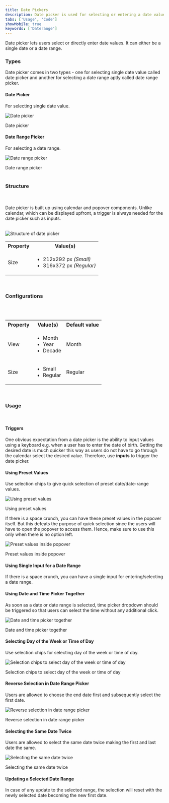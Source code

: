 ```yaml
---
title: Date Pickers
description: Date picker is used for selecting or entering a date value.
tabs: ['Usage', 'Code']
showMobile: true
keywords: ['Daterange']
---
```


Date picker lets users select or directly enter date values. It can either be a single date or a date range.

<Preview name="components-datepicker-datepicker-variants-with-input--with-input"/>

### Types
Date picker comes in two types - one for selecting single date value called date picker and another for selecting a date range aptly called date range picker.

#### Date Picker
For selecting single date value.

![Date picker](./images/datePicker-1.png)

<Caption> Date picker </Caption>

<br/>

#### Date Range Picker
For selecting a date range.

![Date range picker](./images/datePicker-2.png)

<Caption>Date range picker</Caption>

<br/>
<br/>

### Structure
<br/>
<br/>
Date picker is built up using calendar and popover components. Unlike calendar, which can be displayed upfront, a trigger is always needed for the date picker such as inputs.
<br/>
<br/>


![Structure of date picker](./images/datePicker-structure.png)
<br/>

<table style={{width: "100%"}}>
  <tbody>
    <tr>
      <th style={{width:"50%",  textAlign: "left"}}>Property</th>
      <th style={{width:"50%",  textAlign: "left"}}>Value(s)</th>
    </tr>
    <tr style={{verticalAlign: "top"}}>
      <td>Size</td>
      <td>
          <ul>
              <li>212x292 px <em>(Small)</em></li>
              <li>316x372 px <em>(Regular)</em></li>
          </ul>
      </td>
    </tr>
    
  </tbody>
</table>
<br/>



### Configurations
<br/>
<br/>

<table style={{width: "100%"}}>
  <tbody>
    <tr>
      <th style={{width:"33%", textAlign: "left"}}>Property</th>
      <th style={{width:"33%", textAlign: "left"}}>Value(s)</th>
      <th style={{width:"33%", textAlign: "left"}}>Default value</th>
    </tr>
    <tr style={{verticalAlign: "top"}}>
      <td>View</td>
      <td>
          <ul>
              <li>Month</li>
              <li>Year</li>
              <li>Decade</li>
          </ul>
      </td>
      <td>Month</td>
    </tr>
    <tr style={{verticalAlign: "top"}}>
      <td>Size</td>
      <td>
          <ul>
              <li>Small</li>
              <li>Regular</li>
          </ul>
      </td>
      <td>Regular</td>
    </tr>
  </tbody>
</table>
<br/>

### Usage
<br/>

#### Triggers
One obvious expectation from a date picker is the ability to input values using a keyboard e.g. when a user has to enter the date of birth. Getting the desired date is much quicker this way as users do not have to go through the calendar select the desired value. Therefore, use **inputs** to trigger the date picker.
<Preview name="components-datepicker-datepicker-variants-with-input--with-input"/>

#### Using Preset Values
Use selection chips to give quick selection of preset date/date-range values.

![Using preset values](./images/datePicker-3.png)
<Caption>Using preset values</Caption>
<br/>

If there is a space crunch, you can have these preset values in the popover itself. But this defeats the purpose of quick selection since the users will have to open the popover to access them. Hence, make sure to use this only when there is no option left.

![Preset values inside popover](./images/datePicker-4.png)
<Caption>Preset values inside popover</Caption>

<br/>

#### Using Single Input for a Date Range
If there is a space crunch, you can have a single input for entering/selecting a date range.
<Preview name="components-datepicker-daterangepicker-variants-with-single-input--with-single-input"/>

#### Using Date and Time Picker Together
As soon as a date or date range is selected, time picker dropdown should be triggered so that users can select the time without any additional click.

![Date and time picker together](./images/datePicker-5.png)
<Caption>Date and time picker together</Caption>

<br/>

#### Selecting Day of the Week or Time of Day
Use selection chips for selecting day of the week or time of day.

![Selection chips to select day of the week or time of day](./images/datePicker-6.png)
<Caption>Selection chips to select day of the week or time of day</Caption>

#### Reverse Selection in Date Range Picker
Users are allowed to choose the end date first and subsequently select the first date.

![Reverse selection in date range picker](./images/datePicker-7.png)
<Caption>Reverse selection in date range picker</Caption>

#### Selecting the Same Date Twice
Users are allowed to select the same date twice making the first and last date the same.

![Selecting the same date twice](./images/datePicker-8.png)
<Caption>Selecting the same date twice</Caption>

#### Updating a Selected Date Range
In case of any update to the selected range, the selection will reset with the newly selected date becoming the new first date.
<Preview name="components-datepicker-daterangepicker-variants-with-input--with-input" />

 


